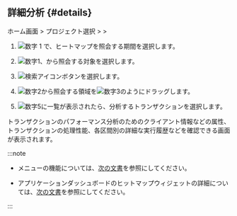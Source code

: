 ## 詳細分析 {#details}

ホーム画面 &gt; プロジェクト選択 &gt; <Cmdname sid="side_analysis" className="uitext" /> &gt; <Cmdname sid="side_hitmap" className="uitext" />

<ImgLang img='tx-hitmap.png' desc='ヒットマップ' />

1. ![数字 1](/img/number-01.png) <Cmdname sid="time_selector" className="uitext" />で、ヒートマップを照会する期間を選択します。

2. ![数字1](/img/number-01.png)<Cmdname sid="option_type" className="uitext" />、<Cmdname sid="application" className="uitext" />から照会する対象を選択します。

3. ![検索アイコン](/img/ico-btn-search.png)ボタンを選択します。

4. ![数字2](/img/number-02.png)<Cmdname sid="hitmap_transaction" className="uitext" />から照会する領域を![数字3](/img/number-03.png)のようにドラッグします。

5. ![数字5](/img/number-05.png)<Cmdname sid="trace_list" className="uitext" />に一覧が表示されたら、分析するトランザクションを選択します。

トランザクションのパフォーマンス分析のためのクライアント情報などの属性、トランザクションの処理性能、各区間別の詳細な実行履歴などを確認できる<Cmdname sid="TTL06527" className="uitext" />画面が表示されます。

:::note

- <Cmdname sid="side_hitmap" className="uitext" />メニューの機能については、[次の文書](trs-view#details)を参照にしてください。

- アプリケーションダッシュボードのヒットマップウィジェットの詳細については、[次の文書](dashboard-hitmap-trace)を参照にしてください。

:::

